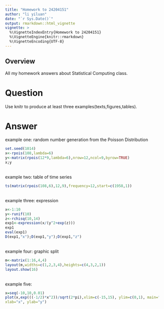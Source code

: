 ```yaml
---
title: "Homework to 24204151"
author: "li yiluan"
date: "`r Sys.Date()`"
output: rmarkdown::html_vignette
vignette: >
  %\VignetteIndexEntry{Homework to 24204151}
  %\VignetteEngine{knitr::rmarkdown}
  %\VignetteEncoding{UTF-8}
---
```


## Overview

All my homework answers about Statistical Computing class.


# Question
Use knitr to produce at least three examples(texts,figures,tables).

# Answer
example one:
random number generation from the Poisson Distribution
```r
set.seed(1014)
x<-rpois(108,lambda=6)
y<-matrix(rpois(12*9,lambda=6),nrow=12,ncol=9,byrow=TRUE)
x;y
```

\
example two:
table of time series
```r
ts(matrix(rpois(108,6),12,9),frequency=12,start=c(1958,1))
```

\
example three:
expression
```r
x<-1:10
y<-runif(10)
z<-rchisq(10,14)
exp1<-expression(x/(y^2+exp(z)))
exp1
eval(exp1)
D(exp1,"x");D(exp1,"y");D(exp1,"z")
```

\
example four:
graphic split
```r
m<-matrix(1:16,4,4)
layout(m,widths=c(1,2,3,4),heights=c(4,3,2,1))
layout.show(16)
```

\
example five:
```r
x=seq(-10,10,0.01)
plot(x,exp(((-1/2)*x^2))/sqrt(2*pi),xlim=c(-15,15), ylim=c(0,1), main="标准正态图 ",  
xlab="x", ylab="y")
```


